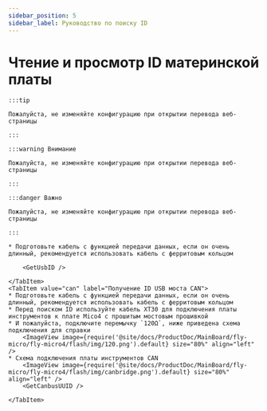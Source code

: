 ```yaml
---
sidebar_position: 5
sidebar_label: Руководство по поиску ID
---
```








# Чтение и просмотр ID материнской платы

    :::tip

    Пожалуйста, не изменяйте конфигурацию при открытии перевода веб-страницы

    :::

    :::warning Внимание

    Пожалуйста, не изменяйте конфигурацию при открытии перевода веб-страницы

    :::

    :::danger Важно

    Пожалуйста, не изменяйте конфигурацию при открытии перевода веб-страницы

    :::

<Tabs>
    <TabItem value="usb" label="Получение ID USB" default>
        
    * Подготовьте кабель с функцией передачи данных, если он очень длинный, рекомендуется использовать кабель с ферритовым кольцом
    
        <GetUsbID />
        
    </TabItem>
    <TabItem value="can" label="Получение ID USB моста CAN">
    * Подготовьте кабель с функцией передачи данных, если он очень длинный, рекомендуется использовать кабель с ферритовым кольцом
    * Перед поиском ID используйте кабель XT30 для подключения платы инструментов к плате Mico4 с прошитым мостовым прошивкой
    * И пожалуйста, подключите перемычку `120Ω`, ниже приведена схема подключения для справки
        <ImageView image={require('@site/docs/ProductDoc/MainBoard/fly-micro/fly-micro4/flash/img/120.png').default} size="80%" align="left" />
    * Схема подключения платы инструментов CAN
        <ImageView image={require('@site/docs/ProductDoc/MainBoard/fly-micro/fly-micro4/flash/img/canbridge.png').default} size="80%" align="left" />   
        <GetCanbusUUID />

    </TabItem>
</Tabs>